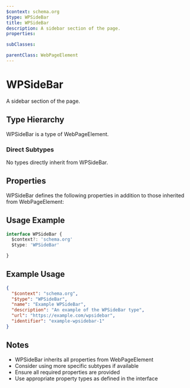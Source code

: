 ```yaml
---
$context: schema.org
$type: WPSideBar
title: WPSideBar
description: A sidebar section of the page.
properties:

subClasses:

parentClass: WebPageElement
---
```


# WPSideBar

A sidebar section of the page.

## Type Hierarchy

WPSideBar is a type of WebPageElement.

### Direct Subtypes

No types directly inherit from WPSideBar.

## Properties

WPSideBar defines the following properties in addition to those inherited from WebPageElement:



## Usage Example

```typescript
interface WPSideBar {
  $context?: 'schema.org'
  $type: 'WPSideBar'

}
```

## Example Usage

```json
{
  "$context": "schema.org",
  "$type": "WPSideBar",
  "name": "Example WPSideBar",
  "description": "An example of the WPSideBar type",
  "url": "https://example.com/wpsidebar",
  "identifier": "example-wpsidebar-1"
}
```

## Notes

- WPSideBar inherits all properties from WebPageElement
- Consider using more specific subtypes if available
- Ensure all required properties are provided
- Use appropriate property types as defined in the interface

